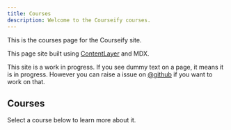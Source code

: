 ```yaml
---
title: Courses
description: Welcome to the Courseify courses.
---
```


This is the courses page for the Courseify site.

This page site built using [ContentLayer](/docs/documentation/contentlayer) and MDX.

<Callout>

This site is a work in progress. If you see dummy text on a page, it means it is in progress. However you can raise a issue on [@github](https://github.com/ManishBisht777/courseify) if you want to work on that.

</Callout>

## Courses

Select a course below to learn more about it.
